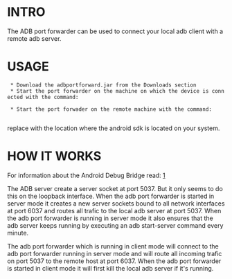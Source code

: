 =INTRO=

The ADB port forwarder can be used to connect your local adb client with a remote adb server.

=USAGE=

  * Download the adbportforward.jar from the Downloads section
  * Start the port forwarder on the machine on which the device is connected with the command: 
  {{{java -jar adbportforward.jar server adblocation=[adb location]}}}
  * Start the port forwader on the remote machine with the command:
  {{{java -jar adbportforward.jar client adblocation=[adb location] remotehost=[ip of machine to which android device is connected]}}}

replace {{{[adb location]}}} with the location where the android sdk is located on your system.

=HOW IT WORKS=

For information about the Android Debug Bridge read: [http://developer.android.com/tools/help/adb.html]

The ADB server create a server socket at port 5037.  But it only seems to do this on the loopback interface.  When the adb port forwarder is started in server mode it creates a new server sockets bound to all network interfaces at port 6037 and routes all trafic to the local adb server at port 5037.  When the adb port forwarder is running in server mode it also ensures that the adb server keeps running by executing an adb start-server command every minute.

The adb port forwarder which is running in client mode will connect to the adb port forwarder running in server mode and will route all incoming trafic on port 5037 to the remote host at port 6037.
When the adb port forwarder is started in client mode it will first kill the local adb server if it's running.

